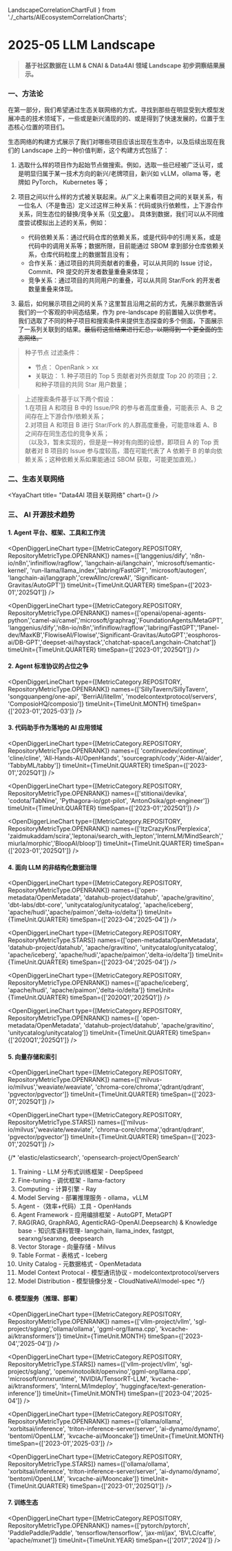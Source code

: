 
  LandscapeCorrelationChartFull
} from './_charts/AIEcosystemCorrelationCharts';


# 2025-05 LLM Landscape

> #### 基于社区数据在 LLM & CNAI & Data4AI 领域 Landscape 初步洞察结果展示。

### 一、方法论
在第一部分，我们希望通过生态关联网络的方式，寻找到那些在明显受到大模型发展冲击的技术领域下，一些或是新兴涌现的的、或是得到了快速发展的，位置于生态核心位置的项目们。

生态网络的构建方式展示了我们对哪些项目应该出现在生态中，以及后续出现在我们的 Landscape 上的一种价值判断，这个构建方式包括了：
1. 选取什么样的项目作为起始节点做搜索。例如，选取一些已经被广泛认可，或是明显归属于某一技术方向的新兴/老牌项目，新兴如 vLLM，ollama 等，老牌如 PyTorch， Kubernetes 等；
2. 项目之间以什么样的方式被关联起来。从广义上来看项目之间的关联关系，有一位名人（不是鲁迅）定义过这样三种关系：代码或执行依赖性，上下游合作关系，同生态位的替换/竞争关系（见[文章](https://xiaoya-yaya.github.io/ant-ospo-insights/analysis/QCon-Shanghai-2024)）。
具体到数据，我们可以从不同维度尝试模拟出上述的关系，例如：
    - 代码依赖关系：通过代码仓库的依赖关系，或是代码中的引用关系，或是代码中的调用关系等；数据所限，目前能通过 SBOM 拿到部分仓库依赖关系，仓库代码粒度上的数据暂且没有；
    - 合作关系：通过项目的共同贡献者的重叠，可以从共同的 Issue 讨论，Commit、PR 提交的开发者数量重叠来体现；
    - 竞争关系：通过项目的共同用户的重叠，可以从共同 Star/Fork 的开发者数量重叠来体现。

3. 最后，如何展示项目之间的关系？这里暂且沿用之前的方式，先展示数据告诉我们的一个客观的中间态结果，作为 pre-landscape 的前置输入以供参考。我们选取了不同的种子项目和搜索条件来提供生态探查的多个侧面，下面展示了一系列关联到的结果。~~最后将这些结果进行汇总，以期得到一个更全面的生态网络。~~


> 种子节点
> 过滤条件：
> - 节点： OpenRank > xx
> - 关联边： 1. 种子项目的 Top 5 贡献者对外贡献度 Top 20 的项目；2. 和种子项目的共同 Star 用户数量；


> 上述搜索条件基于以下两个假设：<br />
> 1.在项目 A 和项目 B 中的 Issue/PR 的参与者高度重叠，可能表示 A、B 之间存在上下游合作/依赖关系；<br />
> 2.对项目 A 和项目 B 进行 Star/Fork 的人群高度重叠，可能意味着 A、B 之间存在同生态位的竞争关系；<br />
> （以及3，暂未实现的，但是是一种对有向图的设想，即项目 A 的 Top 贡献者对 B 项目的 Issue 参与度较高，潜在可能代表了 A 依赖于 B 的单向依赖关系；这种依赖关系如果能通过 SBOM 获取，可能更加直观。）

### 二、生态关联网络
<YayaChart
    title= "Data4AI 项目关联网络"
    chart={<LandscapeCorrelationChartFull />}
/>


### 三、 AI 开源技术趋势

#### 1. Agent 平台、框架、工具和工作流
<OpenDiggerLineChart
  type={[MetricCategory.REPOSITORY, RepositoryMetricType.OPENRANK]}
names={['langgenius/dify', 'n8n-io/n8n','infiniflow/ragflow', 'langchain-ai/langchain', 'microsoft/semantic-kernel', 'run-llama/llama_index','labring/FastGPT', 'microsoft/autogen', 'langchain-ai/langgraph','crewAIInc/crewAI', 'Significant-Gravitas/AutoGPT']}
  timeUnit={TimeUnit.QUARTER}
  timeSpan={['2023-01','2025Q1']}
/>

<OpenDiggerLineChart
  type={[MetricCategory.REPOSITORY, RepositoryMetricType.OPENRANK]}
names={['openai/openai-agents-python','camel-ai/camel','microsoft/graphrag','FoundationAgents/MetaGPT', 'langgenius/dify','n8n-io/n8n','infiniflow/ragflow','labring/FastGPT','1Panel-dev/MaxKB','FlowiseAI/Flowise','Significant-Gravitas/AutoGPT','eosphoros-ai/DB-GPT','deepset-ai/haystack','chatchat-space/Langchain-Chatchat']}
  timeUnit={TimeUnit.QUARTER}
  timeSpan={['2023-01','2025Q1']}
/>

#### 2. Agent 标准协议的占位之争

<OpenDiggerLineChart
  type={[MetricCategory.REPOSITORY, RepositoryMetricType.OPENRANK]}
  names={['SillyTavern/SillyTavern', 'songquanpeng/one-api', 'BerriAI/litellm', 'modelcontextprotocol/servers', 'ComposioHQ/composio']}
  timeUnit={TimeUnit.MONTH}
  timeSpan={['2023-01','2025-03']}
/>

#### 3. 代码助手作为落地的 AI 应用领域
<OpenDiggerLineChart
  type={[MetricCategory.REPOSITORY, RepositoryMetricType.OPENRANK]}
  names={[ 'continuedev/continue', 'cline/cline', 'All-Hands-AI/OpenHands', 'sourcegraph/cody','Aider-AI/aider', 'TabbyML/tabby']}
  timeUnit={TimeUnit.QUARTER}
  timeSpan={['2023-01','2025Q1']}
/>

<OpenDiggerLineChart
  type={[MetricCategory.REPOSITORY, RepositoryMetricType.OPENRANK]}
  names={['stitionai/devika', 'codota/TabNine', 'Pythagora-io/gpt-pilot', 'AntonOsika/gpt-engineer']}
  timeUnit={TimeUnit.QUARTER}
  timeSpan={['2023-01','2025Q1']}
/>

<OpenDiggerLineChart
  type={[MetricCategory.REPOSITORY, RepositoryMetricType.OPENRANK]}
names={['ItzCrazyKns/Perplexica', 'zaidmukaddam/scira','leptonai/search_with_lepton','InternLM/MindSearch','miurla/morphic','BloopAI/bloop']}
  timeUnit={TimeUnit.QUARTER}
  timeSpan={['2023-01','2025Q1']}
/>



#### 4. 面向 LLM 的非结构化数据治理
<OpenDiggerLineChart
  type={[MetricCategory.REPOSITORY, RepositoryMetricType.OPENRANK]}
  names={['open-metadata/OpenMetadata', 'datahub-project/datahub', 'apache/gravitino', 'dbt-labs/dbt-core', 'unitycatalog/unitycatalog', 'apache/iceberg', 'apache/hudi','apache/paimon','delta-io/delta']}
  timeUnit={TimeUnit.QUARTER}
  timeSpan={['2023-04','2025-04']}
/>

<OpenDiggerLineChart
  type={[MetricCategory.REPOSITORY, RepositoryMetricType.STARS]}
  names={['open-metadata/OpenMetadata', 'datahub-project/datahub', 'apache/gravitino', 'unitycatalog/unitycatalog', 'apache/iceberg', 'apache/hudi','apache/paimon','delta-io/delta']}
  timeUnit={TimeUnit.QUARTER}
  timeSpan={['2023-04','2025-04']}
/>


<OpenDiggerLineChart
  type={[MetricCategory.REPOSITORY, RepositoryMetricType.OPENRANK]}
  names={['apache/iceberg', 'apache/hudi', 'apache/paimon','delta-io/delta']}
  timeUnit={TimeUnit.QUARTER}
  timeSpan={['2020Q1','2025Q1']}
/>

<OpenDiggerLineChart
  type={[MetricCategory.REPOSITORY, RepositoryMetricType.OPENRANK]}
  names={[ 'open-metadata/OpenMetadata', 'datahub-project/datahub', 'apache/gravitino', 'unitycatalog/unitycatalog']}
  timeUnit={TimeUnit.QUARTER}
  timeSpan={['2020Q1','2025Q1']}
/>




#### 5. 向量存储和索引
<OpenDiggerLineChart
  type={[MetricCategory.REPOSITORY, RepositoryMetricType.OPENRANK]}
  names={['milvus-io/milvus','weaviate/weaviate', 'chroma-core/chroma','qdrant/qdrant', 'pgvector/pgvector']}
  timeUnit={TimeUnit.QUARTER}
  timeSpan={['2023-01','2025Q1']}
/>

<OpenDiggerLineChart
  type={[MetricCategory.REPOSITORY, RepositoryMetricType.STARS]}
  names={['milvus-io/milvus','weaviate/weaviate', 'chroma-core/chroma','qdrant/qdrant', 'pgvector/pgvector']}
  timeUnit={TimeUnit.QUARTER}
  timeSpan={['2023-01','2025Q1']}
/>


{/*
'elastic/elasticsearch', 'opensearch-project/OpenSearch'
1. Training - LLM 分布式训练框架 - DeepSpeed
2. Fine-tuning - 调优框架 - llama-factory
3. Computing - 计算引擎 - Ray
4. Model Serving - 部署推理服务 - ollama，vLLM
6. Agent -（效率+代码）工具 - OpenHands
5. Agent Framework - 应用编排框架 - AutoGPT, MetaGPT
7. RAG(RAG, GraphRAG, AgenticRAG-OpenAI.Deepsearch) & Knowledge base - 知识库语料管理- langchain, llama_index, fastgpt, searxng/searxng, deepsearch
8. Vector Storage - 向量存储 - Milvus
9. Table Format - 表格式 - Iceberg
10. Unity Catalog - 元数据格式 - OpenMetadata
11. Model Context Protocal - 模型通讯协议 - modelcontextprotocol/servers
12. Model Distribution - 模型镜像分发 - CloudNativeAI/model-spec */}


#### 6. 模型服务（推理、部署）

<OpenDiggerLineChart
  type={[MetricCategory.REPOSITORY, RepositoryMetricType.OPENRANK]}
  names={['vllm-project/vllm', 'sgl-project/sglang','ollama/ollama', 'ggml-org/llama.cpp', 'kvcache-ai/ktransformers']}
  timeUnit={TimeUnit.MONTH}
  timeSpan={['2023-04','2025-04']}
/>

<OpenDiggerLineChart
  type={[MetricCategory.REPOSITORY, RepositoryMetricType.STARS]}
  names={['vllm-project/vllm', 'sgl-project/sglang', 'openvinotoolkit/openvino','ggml-org/llama.cpp', 'microsoft/onnxruntime', 'NVIDIA/TensorRT-LLM', 'kvcache-ai/ktransformers', 'InternLM/lmdeploy', 'huggingface/text-generation-inference']}
  timeUnit={TimeUnit.MONTH}
  timeSpan={['2023-04','2025-04']}
/>

<OpenDiggerLineChart
  type={[MetricCategory.REPOSITORY, RepositoryMetricType.OPENRANK]}
  names={['ollama/ollama', 'xorbitsai/inference', 'triton-inference-server/server', 'ai-dynamo/dynamo', 'bentoml/OpenLLM', 'kvcache-ai/Mooncake']}
  timeUnit={TimeUnit.MONTH}
  timeSpan={['2023-01','2025-03']}
/>

<OpenDiggerLineChart
  type={[MetricCategory.REPOSITORY, RepositoryMetricType.STARS]}
  names={['ollama/ollama', 'xorbitsai/inference', 'triton-inference-server/server', 'ai-dynamo/dynamo', 'bentoml/OpenLLM', 'kvcache-ai/Mooncake']}
  timeUnit={TimeUnit.QUARTER}
  timeSpan={['2023-01','2025Q1']}
/>

#### 7. 训练生态

<OpenDiggerLineChart
  type={[MetricCategory.REPOSITORY, RepositoryMetricType.OPENRANK]}
  names={['pytorch/pytorch', 'PaddlePaddle/Paddle', 'tensorflow/tensorflow', 'jax-ml/jax', 'BVLC/caffe', 'apache/mxnet']}
  timeUnit={TimeUnit.YEAR}
  timeSpan={['2017','2024']}
/>


